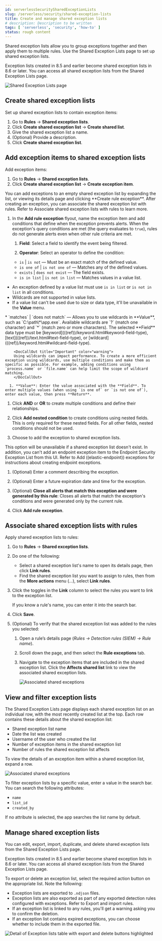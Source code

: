 ```yaml
---
id: serverlessSecuritySharedExceptionLists
slug: /serverless/security/shared-exception-lists
title: Create and manage shared exception lists
# description: Description to be written
tags: [ 'serverless', 'security', 'how-to' ]
status: rough content
---
```


<div id="shared-exception-lists"></div>

Shared exception lists allow you to group exceptions together and then apply them to multiple rules. Use the Shared Exception Lists page to set up shared exception lists.  

<DocCallOut title="Note">
Exception lists created in 8.5 and earlier become shared exception lists in 8.6 or later. You can access all shared exception lists from the Shared Exception Lists page.
</DocCallOut>

![Shared Exception Lists page](../images/shared-exception-lists/-detections-rule-exceptions-page.png)

<div id="create-shared-exception-list"></div>

## Create shared exception lists

Set up shared exception lists to contain exception items:

1. Go to **Rules** -> **Shared exception lists**.
1. Click **Create shared exception list** -> **Create shared list**. 
1. Give the shared exception list a name. 
1. (Optional) Provide a description. 
1. Click **Create shared exception list**.

<div id="add-exception-items"></div>

## Add exception items to shared exception lists

Add exception items:

1. Go to **Rules** -> **Shared exception lists**.
1. Click **Create shared exception list** -> **Create exception item**. 

<DocCallOut title="Tip">
You can add exceptions to an empty shared exception list by expanding the list, or viewing its details page and clicking **Create rule exception**. After creating an exception, you can associate the shared exception list with rules. Refer to <DocLink id="serverlessSecuritySharedExceptionLists" section="associate-shared-exception-lists-with-rules">Associate shared exception lists with rules</DocLink> to learn more.
</DocCallOut>

1. In the **Add rule exception** flyout, name the exception item and add conditions that define when the exception prevents alerts. When the exception's query conditions are met (the query evaluates to `true`), rules do not generate alerts even when other rule criteria are met.
      1. **Field**: Select a field to identify the event being filtered.

      1. **Operator**: Select an operator to define the condition:
    * `is` | `is not` — Must be an exact match of the defined value.
    * `is one of` | `is not one of` — Matches any of the defined values.
    * `exists` | `does not exist` — The field exists.
    * `is in list` | `is not in list` — Matches values in a value list.

<DocCallOut title="Note">

* An exception defined by a value list must use `is in list` or `is not in list` in all conditions.
* Wildcards are not supported in value lists.
* If a value list can't be used due to <DocLink id="serverlessSecurityValueListsExceptions" section="create-value-lists">size or data type</DocLink>, it'll be unavailable in the **Value** menu.

</DocCallOut>
    * `matches` | `does not match` — Allows you to use wildcards in **Value**, such as `C:\path\*\app.exe`. Available wildcards are `?` (match one character) and `*` (match zero or more characters). The selected **Field** data type must be [keyword](((ref))/keyword.html#keyword-field-type), [text](((ref))/text.html#text-field-type), or [wildcard](((ref))/keyword.html#wildcard-field-type).

        <DocCallOut title="Important" color="warning">
        Using wildcards can impact performance. To create a more efficient exception using wildcards, use multiple conditions and make them as specific as possible. For example, adding conditions using `process.name` or `file.name` can help limit the scope of wildcard matching.
        </DocCallOut>

      1. **Value**: Enter the value associated with the **Field**. To enter multiple values (when using `is one of` or `is not one of`), enter each value, then press **Return**.

1. Click **AND** or **OR** to create multiple conditions and define their relationships.

1. Click **Add nested condition** to create conditions using nested fields. This is only required for
    <DocLink id="serverlessSecurityAddExceptions" section="nested-field-list">these nested fields</DocLink>. For all other fields, nested conditions should not be used.

1. Choose to add the exception to shared exception lists. 

<DocCallOut title="Note">
This option will be unavailable if a shared exception list doesn't exist. In addition, you can't add an endpoint exception item to the Endpoint Security Exception List from this UI. Refer to <DocLink id="serverlessSecurityAddExceptions" section="add-((elastic-endpoint))-exceptions">Add ((elastic-endpoint)) exceptions</DocLink> for instructions about creating endpoint exceptions. 
</DocCallOut>

1. (Optional) Enter a comment describing the exception.
1. (Optional) Enter a future expiration date and time for the exception. 
1. (Optional) **Close all alerts that match this exception and were generated by this rule**:
    Closes all alerts that match the exception's conditions and were generated only by the current rule.

1. Click **Add rule exception**.

<div id="link-shared-exception-lists"></div>

## Associate shared exception lists with rules

Apply shared exception lists to rules:

1. Go to **Rules** -> **Shared exception lists**.
1. Do one of the following:
    * Select a shared exception list's name to open its details page, then click **Link rules**. 
    * Find the shared exception list you want to assign to rules, then from the **More actions** menu (*...*), select **Link rules**.
1. Click the toggles in the **Link** column to select the rules you want to link to the exception list.

    <DocCallOut title="Tip">
    If you know a rule's name, you can enter it into the search bar.
    </DocCallOut>

1. Click **Save**. 
1. (Optional) To verify that the shared exception list was added to the rules you selected:

    1. Open a rule’s details page (*Rules → Detection rules (SIEM) → _Rule name_*).
    1. Scroll down the page, and then select the **Rule exceptions** tab. 
    1. Navigate to the exception items that are included in the shared exception list. Click the **Affects shared list** link to view the associated shared exception lists.

        ![Associated shared exceptions](../images/shared-exception-lists/-detections-associated-shared-exception-list.png)

<div id="view-shared-exception-lists"></div>

## View and filter exception lists 

The Shared Exception Lists page displays each shared exception list on an individual row, with the most recently created list at the top. Each row contains these details about the shared exception list:

* Shared exception list name
* Date the list was created
* Username of the user who created the list
* Number of exception items in the shared exception list
* Number of rules the shared exception list affects

To view the details of an exception item within a shared exception list, expand a row.

![Associated shared exceptions](../images/shared-exception-lists/-detections-view-filter-shared-exception.png)

To filter exception lists by a specific value, enter a value in the search bar. You can search the following attributes:

* `name`
* `list_id`
* `created_by`

If no attribute is selected, the app searches the list name by default.

<div id="manage-exception-lists"></div>

## Manage shared exception lists

You can edit, export, import, duplicate, and delete shared exception lists from the Shared Exception Lists page.  

<DocCallOut title="Note">
Exception lists created in 8.5 and earlier become shared exception lists in 8.6 or later. You can access all shared exception lists from the Shared Exception Lists page.    
</DocCallOut>

To export or delete an exception list, select the required action button on the appropriate list. Note the following:

* Exception lists are exported to `.ndjson` files.
* Exception lists are also exported as part of any exported detection rules configured with exceptions. Refer to <DocLink id="serverlessSecurityRulesUiManagement" section="export-and-import-rules">Export and import rules</DocLink>.
* If an exception list is linked to any rules, you'll get a warning asking you to confirm the deletion. 
* If an exception list contains expired exceptions, you can choose whether to include them in the exported file.  

![Detail of Exception lists table with export and delete buttons highlighted](../images/shared-exception-lists/-detections-actions-exception-list.png)